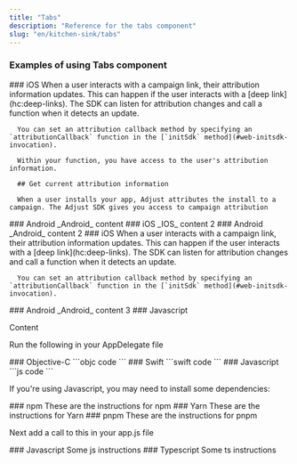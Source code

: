 ```yaml
---
title: "Tabs"
description: "Reference for the tabs component"
slug: "en/kitchen-sink/tabs"
---
```


### Examples of using Tabs component

<Tabs>
   <Tab icon="PlatformIos" sync="ios">
      ### iOS 
      When a user interacts with a campaign link, their attribution information updates. This can happen if the user interacts with a [deep link](hc:deep-links). The SDK can listen for attribution changes and call a function when it detects an update.

      You can set an attribution callback method by specifying an `attributionCallback` function in the [`initSdk` method](#web-initsdk-invocation).

      Within your function, you have access to the user's attribution information.

      ## Get current attribution information

      When a user installs your app, Adjust attributes the install to a campaign. The Adjust SDK gives you access to campaign attribution
   </Tab>
   <Tab icon="PlatformAndroid" sync="android">
      ### Android 
      _Android_ content
   </Tab>
</Tabs>

<Tabs>
   <Tab icon="PlatformIos" sync="ios">
      ### iOS 
      _IOS_ content 2
   </Tab>
   <Tab icon="PlatformAndroid" sync="android">
      ### Android 
      _Android_ content 2
   </Tab>
</Tabs>

<Tabs>
   <Tab icon="PlatformIos" sync="ios">
      ### iOS 
      When a user interacts with a campaign link, their attribution information updates. This can happen if the user interacts with a [deep link](hc:deep-links). The SDK can listen for attribution changes and call a function when it detects an update.

      You can set an attribution callback method by specifying an `attributionCallback` function in the [`initSdk` method](#web-initsdk-invocation).
   </Tab>
   <Tab icon="PlatformAndroid" sync="android">
      ### Android 
      _Android_ content 3
   </Tab>
</Tabs>

<Tabs>
  <Tab>
  ### Javascript

  Content
  </Tab>
</Tabs>


Run the following in your AppDelegate file

<Tabs>
  <Tab sync="objc">
    ### Objective-C
    ```objc
    code
    ```
  </Tab>
  <Tab sync="swift">
    ### Swift
    ```swift
    code
    ```
  </Tab>
  <Tab sync="javascript">
    ### Javascript
    ```js
    code
    ```
  </Tab>
</Tabs>

If you're using Javascript, you may need to install some dependencies:

<Tabs>
  <Tab sync="npm">
    ### npm
    These are the instructions for npm
  </Tab>
  <Tab sync="yarn">
    ### Yarn
    These are the instructions for Yarn
  </Tab>
  <Tab sync="pnpm">
    ### pnpm
    These are the instructions for pnpm
  </Tab>
</Tabs>

Next add a call to this in your app.js file

<Tabs>
  <Tab sync="javascript">
    ### Javascript
    Some js instructions
  </Tab>
  <Tab sync="typescript">
    ### Typescript
    Some ts instructions
  </Tab>
</Tabs>
